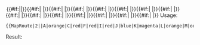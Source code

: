 <includeonly><span style="margin-left:2px">{{#if:{{{1|}}}|<span class="map-route-node" style="color:{{{2|}}}">'''{{{1|}}}'''</span>|}}{{#if:{{{3|}}}|&#32;<span class="map-route-node" style="color:{{{4|}}}">'''{{{3|}}}'''</span>|}}{{#if:{{{5|}}}|&#32;<span class="map-route-node" style="color:{{{6|}}}">'''{{{5|}}}'''</span>|}}{{#if:{{{7|}}}|&#32;<span class="map-route-node" style="color:{{{8|}}}">'''{{{7|}}}'''</span>|}}{{#if:{{{9|}}}|&#32;<span class="map-route-node" style="color:{{{10|}}}">'''{{{9|}}}'''</span>|}}{{#if:{{{11|}}}|&#32;<span class="map-route-node" style="color:{{{12|}}}">'''{{{11|}}}'''</span>|}}{{#if:{{{13|}}}|&#32;<span class="map-route-node" style="color:{{{14|}}}">'''{{{13|}}}'''</span>|}}{{#if:{{{15|}}}|&#32;<span class="map-route-node" style="color:{{{16|}}}">'''{{{15|}}}'''</span>|}}{{#if:{{{17|}}}|&#32;<span class="map-route-node" style="color:{{{18|}}}">'''{{{17|}}}'''</span>|}}{{#if:{{{19|}}}|&#32;<span class="map-route-node" style="color:{{{20|}}}">'''{{{19|}}}'''</span>|}}{{#if:{{{21|}}}|&#32;<span class="map-route-node" style="color:{{{22|}}}">'''{{{21|}}}'''</span>|}}{{#if:{{{23|}}}|&#32;<span class="map-route-node" style="color:{{{24|}}}">'''{{{23|}}}'''</span>|}}{{#if:{{{25|}}}|&#32;<span class="map-route-node" style="color:{{{26|}}}">'''{{{25|}}}'''</span>|}}{{#if:{{{27|}}}|&#32;<span class="map-route-node" style="color:{{{28|}}}">'''{{{27|}}}'''</span>|}}{{#if:{{{29|}}}|&#32;<span class="map-route-node" style="color:{{{30|}}}">'''{{{29|}}}'''</span>|}}</span></includeonly><noinclude>
Usage:
<pre>
{{MapRoute|2||A|orange|C|red|F|red|I|red|J|blue|K|magenta|L|orange|M|orange|Q|red}}
</pre>
Result:
{{MapRoute|2||A|orange|C|red|F|red|I|red|J|blue|K|magenta|L|orange|M|orange|Q|red}}
</noinclude>